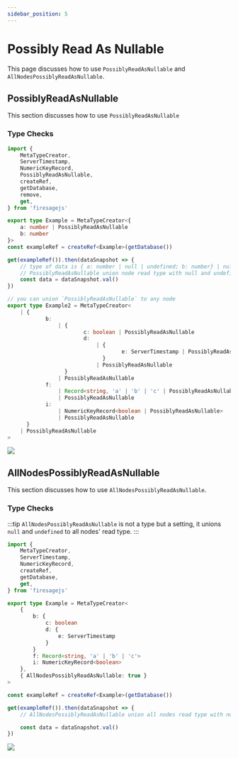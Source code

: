 ```yaml
---
sidebar_position: 5
---
```


# Possibly Read As Nullable

This page discusses how to use `PossiblyReadAsNullable` and `AllNodesPossiblyReadAsNullable`.


## PossiblyReadAsNullable

This section discusses how to use `PossiblyReadAsNullable`

### Type Checks

```ts
import {
	MetaTypeCreator,
	ServerTimestamp,
	NumericKeyRecord,
	PossiblyReadAsNullable,
	createRef,
	getDatabase,
	remove,
	get,
} from 'firesagejs'

export type Example = MetaTypeCreator<{
	a: number | PossiblyReadAsNullable
	b: number
}>
const exampleRef = createRef<Example>(getDatabase())

get(exampleRef()).then(dataSnapshot => {
	// type of data is { a: number | null | undefined; b: number} | null
	// PossiblyReadAsNullable union node read type with null and undefined
	const data = dataSnapshot.val()
})

// you can union `PossiblyReadAsNullable` to any node
export type Example2 = MetaTypeCreator<
	| {
			b:
				| {
						c: boolean | PossiblyReadAsNullable
						d:
							| {
									e: ServerTimestamp | PossiblyReadAsNullable
							  }
							| PossiblyReadAsNullable
				  }
				| PossiblyReadAsNullable
			f:
				| Record<string, 'a' | 'b' | 'c' | PossiblyReadAsNullable>
				| PossiblyReadAsNullable
			i:
				| NumericKeyRecord<boolean | PossiblyReadAsNullable>
				| PossiblyReadAsNullable
	  }
	| PossiblyReadAsNullable
>
```

<Image src="/firesage/possibly1.png" text="how to use PossiblyReadAsNullable" />

## AllNodesPossiblyReadAsNullable

This section discusses how to use `AllNodesPossiblyReadAsNullable`.

### Type Checks

:::tip
`AllNodesPossiblyReadAsNullable` is not a type but a setting, it unions `null` and `undefined` to all nodes' read type.
:::

```ts
import {
	MetaTypeCreator,
	ServerTimestamp,
	NumericKeyRecord,
	createRef,
	getDatabase,
	get,
} from 'firesagejs'

export type Example = MetaTypeCreator<
	{
		b: {
			c: boolean
			d: {
				e: ServerTimestamp
			}
		}
		f: Record<string, 'a' | 'b' | 'c'>
		i: NumericKeyRecord<boolean>
	},
	{ AllNodesPossiblyReadAsNullable: true }
>

const exampleRef = createRef<Example>(getDatabase())

get(exampleRef()).then(dataSnapshot => {
	// AllNodesPossiblyReadAsNullable union all nodes read type with null and undefined

	const data = dataSnapshot.val()
})
```

<Image
	src="/firesage/possibly1.png"
	text="how to use AllNodesPossiblyReadAsNullable"
/>
